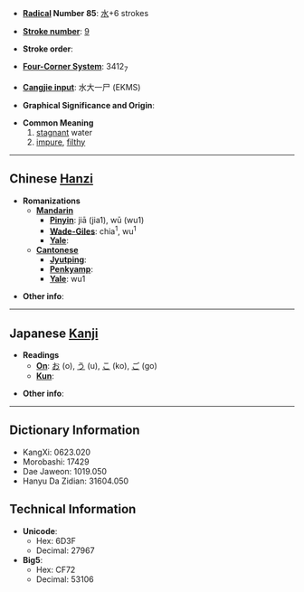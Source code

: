 * '''[[Wiktionary:Chinese radical index| Radical]] Number 85''': [[Wiktionary:Chinese radical index 水|水]]+6 strokes

* '''[[Wiktionary:Chinese total strokes index|Stroke number]]''': [[Wiktionary:Chinese total strokes index 9|9]]

* '''Stroke order''': 

* '''[[Wiktionary:Chinese four corner index|Four-Corner System]]''': 3412<sub>7</sub>

* '''[[Wiktionary:Chinese Cangjie index|Cangjie input]]''': 水大一尸 (EKMS)

* '''Graphical Significance and Origin''': 

* '''Common Meaning'''
*#[[stagnant]] water
*# [[impure]], [[filthy]]

----

== Chinese [[Hanzi]] ==

* '''Romanizations'''
** '''[[Mandarin]]'''
*** '''[[Pinyin]]''': jiā (jia1), wū (wu1)
*** '''[[Wade-Giles]]''': chia<sup>1</sup>, wu<sup>1</sup>
*** '''[[Yale]]''': 
** '''[[Cantonese]]'''
*** '''[[Jyutping]]''':
*** '''[[Penkyamp]]''': 
*** '''[[Yale]]''': wu1

* '''Other info''': 

----

== Japanese [[Kanji]] ==

* '''Readings'''
** '''[[On]]''': [[お]] (o), [[う]] (u), [[こ]] (ko), [[ご]] (go)
** '''[[Kun]]''': 

* '''Other info''':  

----

== Dictionary Information ==

* KangXi: 0623.020
* Morobashi: 17429
* Dae Jaweon: 1019.050
* Hanyu Da Zidian: 31604.050

== Technical Information ==

* '''Unicode''':
** Hex: 6D3F
** Decimal: 27967
* '''Big5''':
** Hex: CF72
** Decimal: 53106